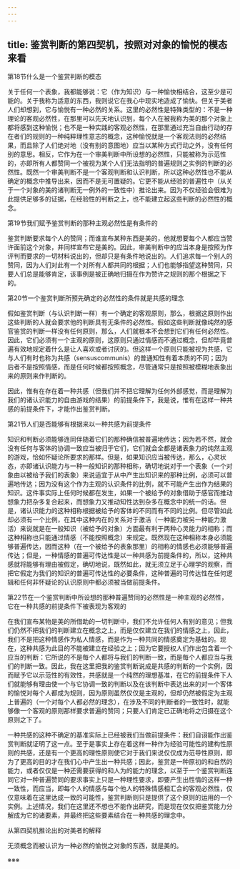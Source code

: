 ```yaml
---
---
---
```

title: 鉴赏判断的第四契机，按照对对象的愉悦的模态来看
---




第18节什么是一个鉴赏判断的模态

关于任何一个表象，我都能够说：它（作为知识）与一种愉快相结合，这至少是可能的。关于我称为适意的东西，我则说它在我心中现实地造成了愉快。但关于美者人们却想到，它与愉悦有一种必然的关系。这里的必然性是特殊类型的：不是一种理论的客观必然性，在那里可以先天地认识到，每个人在被我称为美的那个对象上都将感到这种愉悦；也不是一种实践的客观必然性，在那里通过充当自由行动的存在者们的规则的一种纯粹理性意志的概念，这种愉悦就是一个客观法则的必然结果，而且除了人们绝对地（没有别的意图地）应当以某种方式行动之外，没有任何别的意思。相反，它作为在一个审美判断中所设想的必然性，只能被称为示范性的，亦即所有人都赞同一个被视为某个人们无法指明的普遍规则之实例的判断的必然性。既然一个审美判断不是一个客观判断和认识判断，所以这种必然性也不能从确定的概念中推导出来，因而不是无可置疑的。它更不能从经验的普遍性中（从关于一个对象的美的诸判断无一例外的一致性中）推论出来。因为不仅经验会很难为此提供足够多的证据，在经验性的判断之上，也不能建立起这些判断的必然性的概念。

第19节我们赋予鉴赏判断的那种主观必然性是有条件的



鉴赏判断要求每个人的赞同；而谁宣布某种东西是美的，他就想要每个人都应当赞许面前这个对象，并同样宣布它是美的。因此，审美判断中的应当本身是按照为作评判而要求的一切材料说出的，但却只是有条件地说出的。人们追求每一个别人的赞同，因为人们对此有一个对所有人都共同的根据；人们也能够指望这种赞同，只要人们总是能够肯定，该事例是被正确地归摄在作为赞许之规则的那个根据之下的。

第20节一个鉴赏判断所预先确定的必然性的条件就是共感的理念



假如鉴赏判断（与认识判断一样）有一个确定的客观原则，那么，根据这原则作出这些判断的人就会要求他的判断具有无条件的必然性。假如这些判断就像纯然的感官鉴赏的判断一样没有任何原则，那么，人们就根本不会想到它们有任何必然性。因此，它们必须有一个主观的原则，这原则只通过情感而不通过概念，但却毕竟普遍有效地规定着什么是让人喜欢或者讨厌的。但这样一个原则只能被视为共感，它与人们有时也称为共感（sensuscommunis）的普通知性有着本质的不同；因为后者不是按照情感，而是任何时候都按照概念，尽管通常只是按照被模糊地表象出来的原则来作判断的。

因此，惟有在存在着一种共感（但我们并不把它理解为任何外部感觉，而是理解为我们的诸认识能力的自由游戏的结果）的前提条件下，我是说，惟有在这样一种共感的前提条件下，才能作出鉴赏判断。

第21节人们是否能够有根据来以一种共感为前提条件



知识和判断必须能够连同伴随着它们的那种确信被普遍地传达；因为若不然，就会没有任何与客体的协调一致应当被归于它们，它们就会全都是诸表象力的纯然主观的游戏，恰如怀疑论所要求的那样。但是，如果知识应当被传达，那么，心灵状态，亦即诸认识能力与一种一般知识的那种相称，确切地说对于一个表象（一个对象由以被给予我们的表象）来说适宜于从中产生出知识来的那种比例，必须可以普遍地传达；因为没有这个作为主观的认识条件的比例，就不可能产生出作为结果的知识。这件事实际上任何时候都在发生，如果一个被给予的对象借助于感官而推动想象力把杂多复合起来，而想象力又推动知性达到杂多在概念中的统一的话。但是，诸认识能力的这种相称根据被给予的客体的不同而有不同的比例。但尽管如此却必须有一个比例，在其中这种内在的关系对于激活（一种能力被另一种能力激活）来说就是在一般知识（被给予的对象）方面最有利于两种心灵能力的相称；而这种相称也只能通过情感（不能按照概念）来规定。既然现在这种相称本身必须能够普遍传达，因而这种（在一个被给予的表象那里）的相称的情感也必须能够普遍传达；但是，一种情感的普遍可传达性是以一种共感为前提条件的，所以，这种共感就将能够有理由被假定，确切地说，既然如此，就无须立足于心理学的观察，而把它假定为我们的知识的普遍可传达性的必要条件，这种普遍的可传达性在任何逻辑和任何非怀疑论的认识原则中都必须被当做前提条件。

第22节在一个鉴赏判断中所设想的那种普遍赞同的必然性是一种主观的必然性，它在一种共感的前提条件下被表现为客观的



在我们宣布某物是美的所借助的一切判断中，我们不允许任何人有别的意见；但我们仍然不把我们的判断建立在概念之上，而是仅仅建立在我们的情感之上，因此，我们不是把这种情感作为私人情感，而是作为一种共同的情感奠定为基础的。现在，这种共感为此目的不能被建立在经验之上；因为它要授权人们作出包含着一个应当的判断：它所说的不是每个人都将与我们的判断一致，而是每个人都应当与我们的判断一致。因此，我在这里把我的鉴赏判断说成是共感的判断的一个实例，因而赋予它以示范性的有效性，共感就是一个纯然的理想基准，在它的前提条件下人们就能够有理由使一个与它协调一致的判断以及在该判断中表达出来的对一个客体的愉悦对每个人都成为规则，因为原则虽然仅仅是主观的，但却仍然被假定为主观上普遍的（一个对每个人都必然的理念），在涉及不同的判断者的一致性时，就能够像一个客观的原则那样要求普遍的赞同；只要人们肯定已正确地将之归摄在这个原则之下了。

一种共感的这种不确定的基准实际上已经被我们当做前提条件：我们自诩能作出鉴赏判断就证明了这一点。至于是事实上存在着这样一种作为经验可能性的建构性原则的共感，还是有一个更高的理性原则使它对于我们来说仅仅成为范导性原则，即为了更高的目的才在我们心中产生出一种共感；因此，鉴赏是一种原初的和自然的能力，或者仅仅是一种还需要获得的和人为的能力的理念，以至于一个鉴赏判断连同它对一种普遍赞同的要求事实上只是一种理性要求，即要产生出性情的这样一种一致性，而应当，即每个人的情感与每个他人的特殊情感相汇合的客观必然性，仅仅意味着在这里达成一致的可能性，鉴赏判断则只是提供了这个原则的运用的一个实例。上述情况，我们在这里还不想也不能作出研究，而是现在仅仅把鉴赏能力分解成为它的诸要素，并最终把这些要素结合在一种共感的理念中。

从第四契机推论出的对美者的解释



无须概念而被认识为一种必然的愉悦之对象的东西，就是美的。

※※※